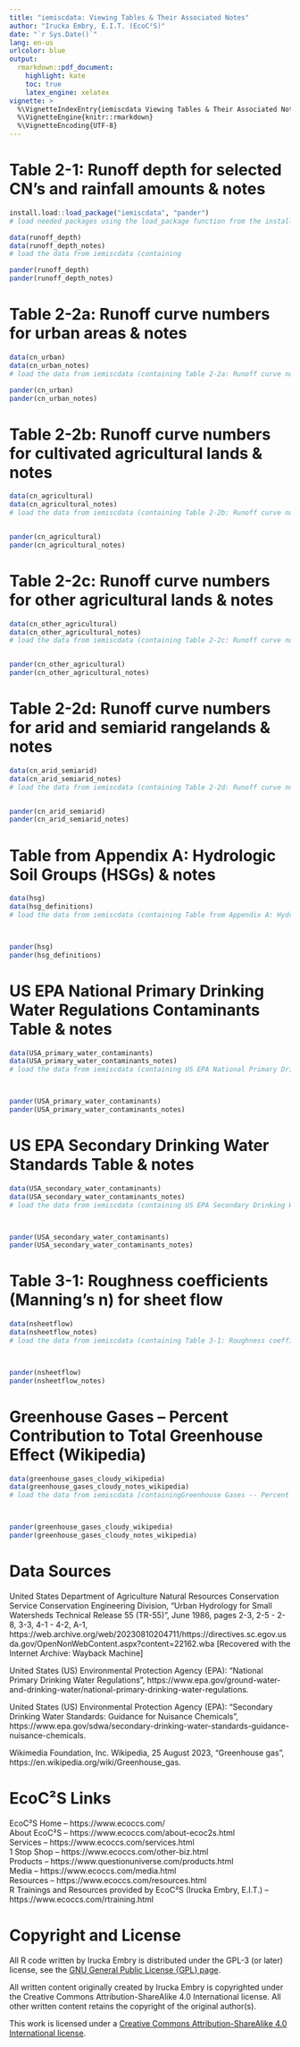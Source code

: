 ```yaml
---
title: "iemiscdata: Viewing Tables & Their Associated Notes"
author: "Irucka Embry, E.I.T. (EcoC²S)"
date: "`r Sys.Date()`"
lang: en-us
urlcolor: blue
output:
  rmarkdown::pdf_document:
    highlight: kate
    toc: true
    latex_engine: xelatex
vignette: >
  %\VignetteIndexEntry{iemiscdata Viewing Tables & Their Associated Notes}
  %\VignetteEngine{knitr::rmarkdown}
  %\VignetteEncoding{UTF-8}
---
```


\bigskip

# Table 2-1: Runoff depth for selected CN's and rainfall amounts & notes

```r

install.load::load_package("iemiscdata", "pander")
# load needed packages using the load_package function from the install.load package (it is assumed that you have already installed these packages)

data(runoff_depth)
data(runoff_depth_notes)
# load the data from iemiscdata (containing 

pander(runoff_depth)
pander(runoff_depth_notes)

```

\bigskip
\bigskip

# Table 2-2a: Runoff curve numbers for urban areas & notes

```r

data(cn_urban)
data(cn_urban_notes)
# load the data from iemiscdata (containing Table 2-2a: Runoff curve numbers for urban areas & notes)

pander(cn_urban)
pander(cn_urban_notes)

```

\bigskip
\bigskip

# Table 2-2b: Runoff curve numbers for cultivated agricultural lands & notes

```r

data(cn_agricultural)
data(cn_agricultural_notes)
# load the data from iemiscdata (containing Table 2-2b: Runoff curve numbers for cultivated agricultural lands & notes)


pander(cn_agricultural)
pander(cn_agricultural_notes)
```

\bigskip
\bigskip

# Table 2-2c: Runoff curve numbers for other agricultural lands & notes

```r

data(cn_other_agricultural)
data(cn_other_agricultural_notes)
# load the data from iemiscdata (containing Table 2-2c: Runoff curve numbers for other agricultural lands & notes)


pander(cn_other_agricultural)
pander(cn_other_agricultural_notes)

```

\bigskip
\bigskip

# Table 2-2d: Runoff curve numbers for arid and semiarid rangelands & notes

```r

data(cn_arid_semiarid)
data(cn_arid_semiarid_notes)
# load the data from iemiscdata (containing Table 2-2d: Runoff curve numbers for arid and semiarid rangelands & notes)


pander(cn_arid_semiarid)
pander(cn_arid_semiarid_notes)

```

\bigskip
\bigskip

# Table from Appendix A: Hydrologic Soil Groups (HSGs) & notes

```r

data(hsg)
data(hsg_definitions)
# load the data from iemiscdata (containing Table from Appendix A: Hydrologic Soil Groups (HSGs) & notes)



pander(hsg)
pander(hsg_definitions)

```

\bigskip
\bigskip

# US EPA National Primary Drinking Water Regulations Contaminants Table & notes

```r
data(USA_primary_water_contaminants)
data(USA_primary_water_contaminants_notes)
# load the data from iemiscdata (containing US EPA National Primary Drinking Water Regulations Contaminants Table & notes)



pander(USA_primary_water_contaminants)
pander(USA_primary_water_contaminants_notes)

```

\bigskip
\bigskip

# US EPA Secondary Drinking Water Standards Table & notes

```r
data(USA_secondary_water_contaminants)
data(USA_secondary_water_contaminants_notes)
# load the data from iemiscdata (containing US EPA Secondary Drinking Water Standards Table & notes)



pander(USA_secondary_water_contaminants)
pander(USA_secondary_water_contaminants_notes)

```

\bigskip
\bigskip

# Table 3-1: Roughness coefficients (Manning's n) for sheet flow

```r

data(nsheetflow)
data(nsheetflow_notes)
# load the data from iemiscdata (containing Table 3-1: Roughness coefficients (Manning's n) for sheet flow & notes)



pander(nsheetflow)
pander(nsheetflow_notes)

```

\bigskip
\bigskip

# Greenhouse Gases -- Percent Contribution to Total Greenhouse Effect (Wikipedia)

```r

data(greenhouse_gases_cloudy_wikipedia)
data(greenhouse_gases_cloudy_notes_wikipedia)
# load the data from iemiscdata [containingGreenhouse Gases -- Percent Contribution to Total Greenhouse Effect & notes (Wikipedia)]



pander(greenhouse_gases_cloudy_wikipedia)
pander(greenhouse_gases_cloudy_notes_wikipedia)

```

\bigskip
\bigskip
\bigskip
\bigskip

# Data Sources

United States Department of Agriculture Natural Resources Conservation Service Conservation Engineering Division, "Urban Hydrology for Small Watersheds Technical Release 55 (TR-55)", June 1986, pages 2-3, 2-5 - 2-8, 3-3, 4-1 - 4-2, A-1, https://web.archive.org/web/20230810204711/https://directives.sc.egov.usda.gov/OpenNonWebContent.aspx?content=22162.wba [Recovered with the Internet Archive: Wayback Machine]  

United States (US) Environmental Protection Agency (EPA): "National Primary Drinking Water Regulations", https://www.epa.gov/ground-water-and-drinking-water/national-primary-drinking-water-regulations.  

United States (US) Environmental Protection Agency (EPA): "Secondary Drinking Water Standards: Guidance for Nuisance Chemicals", https://www.epa.gov/sdwa/secondary-drinking-water-standards-guidance-nuisance-chemicals.  

Wikimedia Foundation, Inc. Wikipedia, 25 August 2023, "Greenhouse gas", https://en.wikipedia.org/wiki/Greenhouse_gas.  

\bigskip
\bigskip

# EcoC²S Links

EcoC²S Home -- https://www.ecoccs.com/  
About EcoC²S -- https://www.ecoccs.com/about-ecoc2s.html  
Services -- https://www.ecoccs.com/services.html  
1 Stop Shop -- https://www.ecoccs.com/other-biz.html  
Products -- https://www.questionuniverse.com/products.html  
Media -- https://www.ecoccs.com/media.html  
Resources -- https://www.ecoccs.com/resources.html  
R Trainings and Resources provided by EcoC²S (Irucka Embry, E.I.T.) -- https://www.ecoccs.com/rtraining.html  

\bigskip
\bigskip

# Copyright and License

All R code written by Irucka Embry is distributed under the GPL-3 (or later) license, see the [GNU General Public License {GPL} page](https://www.gnu.org/licenses/gpl-3.0.html).  

All written content originally created by Irucka Embry is copyrighted under the Creative Commons Attribution-ShareAlike 4.0 International license. All other written content retains the copyright of the original author(s).  

This work is licensed under a [Creative Commons Attribution-ShareAlike 4.0 International license](https://creativecommons.org/licenses/by-sa/4.0/).  
